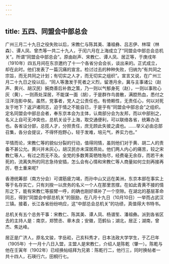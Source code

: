 ```yaml
---
---
---
```

title: 五四、同盟会中部总会
---



广州三月二十九日之役失败以后，宋教仁与陈其美、潘祖彝、吕志伊、林琛（林森）、谭人凤、曾杰等一共二十九人，于闰六月在上海成立了“同盟会中部总会总机关”。所谓“同盟会中部总会”。原由赵声、宋教仁、谭人凤、居正等，于庚戌年（1910年）四五月间在东京邀约了十一个各省分会会长，谈出来的。正式成立，却在此时。他们发表了一篇沉痛的宣言。检讨过去的种种失败，归纳为“有共同之宗旨，而无共同之计划；有切实之人才，而无切实之组织”。宣言又说，在广州三月二十九日之役以后，“同人等激发于死者之义烈，留港月余，冀与主事诸公（赵声、黄兴、胡汉民）婉商善后补救之策，乃一则以气郁身死（赵），一则以事败心灰（黄），一则燕处深居，不能谋一面（胡），于是群作鸟兽散，满腔热血，悉付之汪洋泡影中矣。虽然，党事者，党人之公责任也。有倚赖性，无责任心，何以对死友于地下？返沪诸同志，迫于情之不能自已，于是乎有“同盟会中部总会”之组织。定名同盟会中部总会者，奉东京本会为主体，认南部分会为友邦，而以中部别之，名义上自可无冲突也，总机关设于上海，取交通便利，可以联络各省，统筹办法也。各省设分部，总揽人才，分担责任，庶无顾此失彼之虞也。……举义必由总部召集，各分会提议，不得怀抱野心，轻于发难，培元气，养实力也。”

平情而论，宋教仁等的貌似分裂的行动，值得同情，虽则他们对于黄、胡二人的责备不甚公允。黄兴并未灰心，胡汉民亦未深居燕处。他们两人内心的痛苦，较之宋教仁等人，有过之而无不及。全党的多数菁英牺牲殆尽，经费毫无余存，而若干未死的，流离失所的同志急待安插，怎么会有心情和宋教仁等人商量如何立刻再接再厉，卷土重来呢?

香港统筹部（南方分会）可谓筋疲力竭，而孙中山又远在美洲，东京本部在事实上等于名存实亡，只有刘揆一以庶务的名义一个人在那里苦撑。在如此青黄不接的情形之下，能有宋教仁等振臂一呼，的确也刚好填补了一个空隙。在湖北的基层革命同志，得到“同盟会中部总机关”的鼓励，在八月十九日（10月10日）一举而占武汉三镇。接着，长江各省纷纷响应，这“中部总会总机关”的功绩，真值得大书特书。

总机关有五个总务干事：宋教仁、陈其美、谭人凤、杨谱笙、潘祖彝。派到各省区去的主持人是：南京，郑赞丞、章木良；安徽，范鹤仙；湖北，居正；湖南，曾杰、焦达峰。

居正是广济人，原名文骏，字岳崧，己亥科秀才，日本法政大学学生，于乙巳年（1905年）十一月十八日入盟，主盟人是宋教仁，介绍人是陈乾（肇一）。陈乾与他在壬寅年（1902年）已经换帖结拜为兄弟：陈乾行二，他行三，同时换帖者一共十四人，石瑛行六，田桐行七。